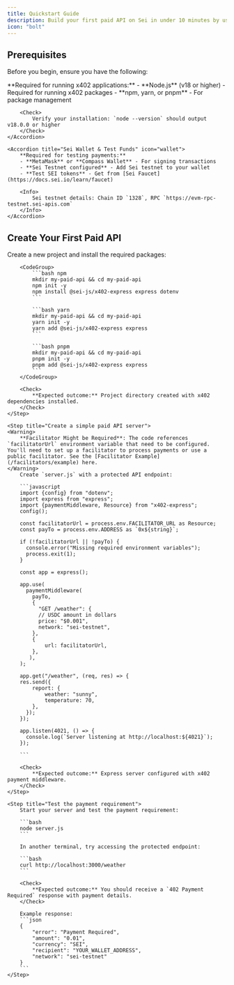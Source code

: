 ```yaml
---
title: Quickstart Guide
description: Build your first paid API on Sei in under 10 minutes by using @sei-js/x402
icon: "bolt"
---
```


## Prerequisites

Before you begin, ensure you have the following:

<AccordionGroup>
    <Accordion title="Node.js & Package Management" icon="square-terminal">
        **Required for running x402 applications:**
        - **Node.js** (v18 or higher) - Required for running x402 packages
        - **npm, yarn, or pnpm** - For package management

        <Check>
            Verify your installation: `node --version` should output v18.0.0 or higher
        </Check>
    </Accordion>

    <Accordion title="Sei Wallet & Test Funds" icon="wallet">
        **Required for testing payments:**
        - **MetaMask** or **Compass Wallet** - For signing transactions
        - **Sei Testnet configured** - Add Sei testnet to your wallet
        - **Test SEI tokens** - Get from [Sei Faucet](https://docs.sei.io/learn/faucet)

        <Info>
            Sei testnet details: Chain ID `1328`, RPC `https://evm-rpc-testnet.sei-apis.com`
        </Info>
    </Accordion>

</AccordionGroup>

## Create Your First Paid API

<Steps>
    <Step title="Install x402 packages">
        Create a new project and install the required packages:

        <CodeGroup>
            ```bash npm
            mkdir my-paid-api && cd my-paid-api
            npm init -y
            npm install @sei-js/x402-express express dotenv
            ```

            ```bash yarn
            mkdir my-paid-api && cd my-paid-api
            yarn init -y
            yarn add @sei-js/x402-express express
            ```

            ```bash pnpm
            mkdir my-paid-api && cd my-paid-api
            pnpm init -y
            pnpm add @sei-js/x402-express express
            ```
        </CodeGroup>

        <Check>
            **Expected outcome:** Project directory created with x402 dependencies installed.
        </Check>
    </Step>

    <Step title="Create a simple paid API server">
    <Warning>
        **Facilitator Might be Required**: The code references `facilitatorUrl` environment variable that need to be configured. You'll need to set up a facilitator to process payments or use a public facilitator. See the [Facilitator Example](/facilitators/example) here.
    </Warning>
        Create `server.js` with a protected API endpoint:

        ```javascript
        import {config} from "dotenv";
        import express from "express";
        import {paymentMiddleware, Resource} from "x402-express";
        config();

        const facilitatorUrl = process.env.FACILITATOR_URL as Resource;
        const payTo = process.env.ADDRESS as `0x${string}`;

        if (!facilitatorUrl || !payTo) {
          console.error("Missing required environment variables");
          process.exit(1);
        }

        const app = express();

        app.use(
          paymentMiddleware(
            payTo,
            {
              "GET /weather": {
              // USDC amount in dollars
              price: "$0.001",
              network: "sei-testnet",
            },
            {
                url: facilitatorUrl,
            },
           ),
        );

        app.get("/weather", (req, res) => {
        res.send({
            report: {
                weather: "sunny",
                temperature: 70,
            },
          });
        });

        app.listen(4021, () => {
          console.log(`Server listening at http://localhost:${4021}`);
        });

        ```

        <Check>
            **Expected outcome:** Express server configured with x402 payment middleware.
        </Check>
    </Step>

    <Step title="Test the payment requirement">
        Start your server and test the payment requirement:

        ```bash
        node server.js
        ```

        In another terminal, try accessing the protected endpoint:

        ```bash
        curl http://localhost:3000/weather
        ```

        <Check>
            **Expected outcome:** You should receive a `402 Payment Required` response with payment details.
        </Check>

        Example response:
        ```json
        {
            "error": "Payment Required",
            "amount": "0.01",
            "currency": "SEI",
            "recipient": "YOUR_WALLET_ADDRESS",
            "network": "sei-testnet"
        }
        ```
    </Step>

</Steps>
